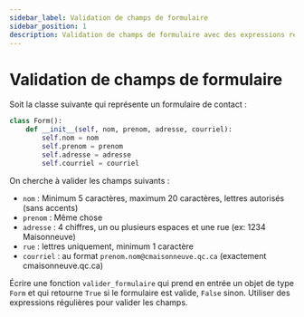 ```yaml
---
sidebar_label: Validation de champs de formulaire
sidebar_position: 1
description: Validation de champs de formulaire avec des expressions régulières
---
```


# Validation de champs de formulaire

Soit la classe suivante qui représente un formulaire de contact :

```python
class Form():
    def __init__(self, nom, prenom, adresse, courriel):
        self.nom = nom
        self.prenom = prenom
        self.adresse = adresse
        self.courriel = courriel
```

On cherche à valider les champs suivants :

- `nom` : Minimum 5 caractères, maximum 20 caractères, lettres autorisés (sans accents)
- `prenom` : Même chose
- `adresse` : 4 chiffres, un ou plusieurs espaces et une rue (ex: 1234 Maisonneuve)
- `rue` : lettres uniquement, minimum 1 caractère
- `courriel` : au format `prenom.nom@cmaisonneuve.qc.ca` (exactement cmaisonneuve.qc.ca)

Écrire une fonction `valider_formulaire` qui prend en entrée un objet de type `Form` et
qui retourne `True` si le formulaire est valide, `False` sinon. Utiliser des expressions
régulières pour valider les champs.